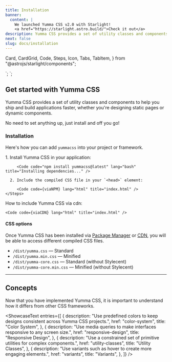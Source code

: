 ```yaml
---
title: Installation
banner:
  content: |
    We launched Yumma CSS v2.0 with Starlight!
    <a href="https://starlight.astro.build/">Check it out</a>
description: Yumma CSS provides a set of utility classes and components to help you ship and build applications faster, whether you're designing static pages or dynamic components.
next: false
slug: docs/installation
---
```


  Card,
  CardGrid,
  Code,
  Steps,
  Icon,
  Tabs,
  TabItem,
} from "@astrojs/starlight/components";


<link rel="stylesheet" href="/dist/yumma-core.min.css">`;

<link href="https://cdn.jsdelivr.net/gh/yumma-lib/yumma-css@latest/dist/yumma.min.css" rel="stylesheet" crossorigin="anonymous">`;

## Get started with Yumma CSS

Yumma CSS provides a set of utility classes and components to help you ship and build applications faster, whether you're designing static pages or dynamic components.

No need to set anything up, just install and off you go!

### Installation

Here's how you can add `yummacss` into your project or framework.

<Tabs>
  <TabItem label="Package Manager" icon="seti:npm">
    <Steps>
      1. Install Yumma CSS in your application:

         <Code code="npm install yummacss@latest" lang="bash" title="Installing dependencies..." />

      2. Include the compiled CSS file in your `<head>` element:

         <Code code={viaNPM} lang="html" title="index.html" />
    </Steps>

  </TabItem>

<TabItem label="Integration Guides" icon="open-book">
  <ShowcaseText
    entries={[
      {
        description: "Coming soon",
        title: "Angular",
      },
      {
        description: "Coming soon",
        title: "Astro",
      },
      {
        description: "Coming soon",
        title: "Next.js",
      },
      {
        description: "Coming soon",
        title: "React",
      },
      {
        description: "Coming soon",
        title: "Svelte",
      },
      {
        description: "Coming soon",
        title: "Vite",
      },
      {
        description: "Coming soon",
        title: "Vue",
      },
      {
        description: "Dynamic server-side web apps.",
        href: "integrations/dotnet",
        title: ".NET",
      },
    ]}
  />
</TabItem>

  <TabItem label="Play CDN" icon="seti:html">
    How to include Yumma CSS via cdn:

    <Code code={viaCDN} lang="html" title="index.html" />

  </TabItem>
</Tabs>

#### CSS options

Once Yumma CSS has been installed via [Package Manager](https://www.npmjs.com/package/yummacss) or [CDN](https://www.jsdelivr.com/package/npm/yummacss), you will be able to access different compiled CSS files.

- `/dist/yumma.css` — Standard
- `/dist/yumma.min.css` — Minified
- `/dist/yumma-core.css` — Standard (without Stylecent)
- `/dist/yumma-core.min.css` — Minified (without Stylecent)

---

## Concepts

Now that you have implemented Yumma CSS, it is important to understand how it differs from other CSS frameworks.

<ShowcaseText
  entries={[
    {
      description:
        "Use predefined colors to keep designs consistent across Yumma CSS projects.",
      href: "color-system",
      title: "Color System",
    },
    {
      description:
        "Use media queries to make interfaces responsive to any screen size.",
      href: "responsive-design",
      title: "Responsive Design",
    },
    {
      description:
        "Use a constrained set of primitive utilities for complex components.",
      href: "utility-classes",
      title: "Utility Classes",
    },
    {
      description:
        "Use variants such as hover to create more engaging elements.",
      href: "variants",
      title: "Variants",
    },
  ]}
/>
